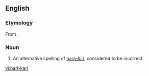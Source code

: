 ==English==

===Etymology===
From {{Ja.}}.

===Noun===
{{en-noun|-}}

# An alternative spelling of [[hara-kiri]], considered to be incorrect.

[[vi:hari-kari]]